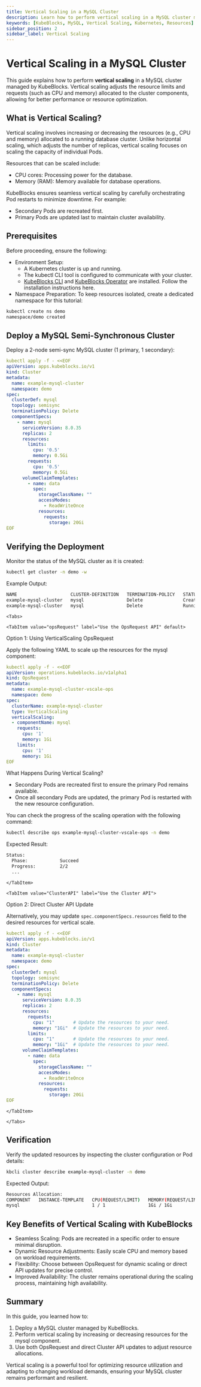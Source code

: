 ```yaml
---
title: Vertical Scaling in a MySQL Cluster
description: Learn how to perform vertical scaling in a MySQL cluster managed by KubeBlocks to optimize resource utilization and improve performance.
keywords: [KubeBlocks, MySQL, Vertical Scaling, Kubernetes, Resources]
sidebar_position: 2
sidebar_label: Vertical Scaling
---
```





# Vertical Scaling in a MySQL Cluster

This guide explains how to perform **vertical scaling** in a MySQL cluster managed by KubeBlocks.
Vertical scaling adjusts the resource limits and requests (such as CPU and memory) allocated to the cluster components, allowing for better performance or resource optimization.

## What is Vertical Scaling?
Vertical scaling involves increasing or decreasing the resources (e.g., CPU and memory) allocated to a running database cluster.
Unlike horizontal scaling, which adjusts the number of replicas, vertical scaling focuses on scaling the capacity of individual Pods.

Resources that can be scaled include:
- CPU cores: Processing power for the database.
- Memory (RAM): Memory available for database operations.

KubeBlocks ensures seamless vertical scaling by carefully orchestrating Pod restarts to minimize downtime. For example:
- Secondary Pods are recreated first.
- Primary Pods are updated last to maintain cluster availability.

## Prerequisites

Before proceeding, ensure the following:
- Environment Setup:
    - A Kubernetes cluster is up and running.
    - The kubectl CLI tool is configured to communicate with your cluster.
    - [KubeBlocks CLI](../../user_docs/references/install-kbcli) and [KubeBlocks Operator](../../user_docs/overview/install-kubeblocks) are installed. Follow the installation instructions here.
- Namespace Preparation: To keep resources isolated, create a dedicated namespace for this tutorial:

```bash
kubectl create ns demo
namespace/demo created
```

## Deploy a MySQL Semi-Synchronous Cluster

Deploy a 2-node semi-sync MySQL cluster (1 primary, 1 secondary):

```yaml
kubectl apply -f - <<EOF
apiVersion: apps.kubeblocks.io/v1
kind: Cluster
metadata:
  name: example-mysql-cluster
  namespace: demo
spec:
  clusterDef: mysql
  topology: semisync
  terminationPolicy: Delete
  componentSpecs:
    - name: mysql
      serviceVersion: 8.0.35
      replicas: 2
      resources:
        limits:
          cpu: '0.5'
          memory: 0.5Gi
        requests:
          cpu: '0.5'
          memory: 0.5Gi
      volumeClaimTemplates:
        - name: data
          spec:
            storageClassName: ""
            accessModes:
              - ReadWriteOnce
            resources:
              requests:
                storage: 20Gi
EOF
```

## Verifying the Deployment
Monitor the status of the MySQL cluster as it is created:
```bash
kubectl get cluster -n demo -w
```
Example Output:
```bash
NAME                    CLUSTER-DEFINITION   TERMINATION-POLICY   STATUS     AGE
example-mysql-cluster   mysql                Delete               Creating   66s
example-mysql-cluster   mysql                Delete               Running    72s
```
    <Tabs>

    <TabItem value="opsRequest" label="Use the OpsRequest API" default>
Option 1: Using VerticalScaling OpsRequest

Apply the following YAML to scale up the resources for the mysql component:

```yaml
kubectl apply -f - <<EOF
apiVersion: operations.kubeblocks.io/v1alpha1
kind: OpsRequest
metadata:
  name: example-mysql-cluster-vscale-ops
  namespace: demo
spec:
  clusterName: example-mysql-cluster
  type: VerticalScaling
  verticalScaling:
  - componentName: mysql
    requests:
      cpu: '1'
      memory: 1Gi
    limits:
      cpu: '1'
      memory: 1Gi
EOF
```
What Happens During Vertical Scaling?
- Secondary Pods are recreated first to ensure the primary Pod remains available.
- Once all secondary Pods are updated, the primary Pod is restarted with the new resource configuration.


You can check the progress of the scaling operation with the following command:

```bash
kubectl describe ops example-mysql-cluster-vscale-ops -n demo
```

Expected Result:
```bash
Status:
  Phase:            Succeed
  Progress:         2/2
  ...
```
    </TabItem>

    <TabItem value="ClusterAPI" label="Use the Cluster API">
Option 2: Direct Cluster API Update

Alternatively, you may update `spec.componentSpecs.resources` field to the desired resources for vertical scale.

```yaml
kubectl apply -f - <<EOF
apiVersion: apps.kubeblocks.io/v1
kind: Cluster
metadata:
  name: example-mysql-cluster
  namespace: demo
spec:
  clusterDef: mysql
  topology: semisync
  terminationPolicy: Delete
  componentSpecs:
    - name: mysql
      serviceVersion: 8.0.35
      replicas: 2
      resources:
        requests:
          cpu: "1"       # Update the resources to your need.
          memory: "1Gi"  # Update the resources to your need.
        limits:
          cpu: "1"       # Update the resources to your need.
          memory: "1Gi"  # Update the resources to your need.
      volumeClaimTemplates:
        - name: data
          spec:
            storageClassName: ""
            accessModes:
              - ReadWriteOnce
            resources:
              requests:
                storage: 20Gi
EOF
```
    </TabItem>

    </Tabs>

## Verification
Verify the updated resources by inspecting the cluster configuration or Pod details:
```bash
kbcli cluster describe example-mysql-cluster -n demo
```
Expected Output:
```bash
Resources Allocation:
COMPONENT   INSTANCE-TEMPLATE   CPU(REQUEST/LIMIT)   MEMORY(REQUEST/LIMIT)   STORAGE-SIZE   STORAGE-CLASS
mysql                           1 / 1                1Gi / 1Gi               data:20Gi      <none>
```

## Key Benefits of Vertical Scaling with KubeBlocks
- Seamless Scaling: Pods are recreated in a specific order to ensure minimal disruption.
- Dynamic Resource Adjustments: Easily scale CPU and memory based on workload requirements.
- Flexibility: Choose between OpsRequest for dynamic scaling or direct API updates for precise control.
- Improved Availability: The cluster remains operational during the scaling process, maintaining high availability.

## Summary
In this guide, you learned how to:
1. Deploy a MySQL cluster managed by KubeBlocks.
2. Perform vertical scaling by increasing or decreasing resources for the mysql component.
3. Use both OpsRequest and direct Cluster API updates to adjust resource allocations.

Vertical scaling is a powerful tool for optimizing resource utilization and adapting to changing workload demands, ensuring your MySQL cluster remains performant and resilient.